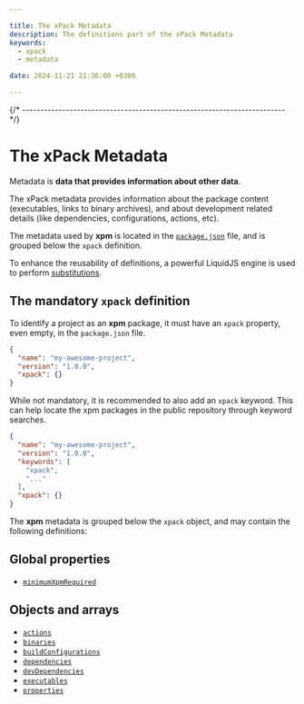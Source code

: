```yaml
---

title: The xPack Metadata
description: The definitions part of the xPack Metadata
keywords:
  - xpack
  - metadata

date: 2024-11-21 21:36:00 +0300

---
```



{/* ------------------------------------------------------------------------ */}

# The xPack Metadata

Metadata is **data that provides information about other data**.

The xPack metadata provides information about the package content
(executables, links to binary archives), and about development related
details (like dependencies, configurations, actions, etc).

The metadata used by **xpm** is located in the
[`package.json`](/docs/guide/files/package.json/) file, and is grouped
below the `xpack` definition.

To enhance the reusability of definitions, a powerful
LiquidJS engine is used to perform
[substitutions](./liquidjs-substitutions/).

## The mandatory `xpack` definition

To identify a project as an **xpm** package, it must have an `xpack`
property, even empty, in the `package.json` file.

```json title="Minimal empty xpack" {4}
{
  "name": "my-awesome-project",
  "version": "1.0.0",
  "xpack": {}
}
```

While not mandatory, it is recommended to also add an `xpack` keyword.
This can help locate the xpm packages in the public repository through
keyword searches.

```json title="Recommended keyword" {5}
{
  "name": "my-awesome-project",
  "version": "1.0.0",
  "keywords": [
    "xpack",
    "..."
  ],
  "xpack": {}
}
```

The **xpm** metadata is grouped below the `xpack` object, and may
contain the following definitions:

## Global properties

- [`minimumXpmRequired`](./minimumXpmRequired/)

## Objects and arrays

- [`actions`](./actions/)
- [`binaries`](./binaries/)
- [`buildConfigurations`](./buildConfigurations/)
- [`dependencies`](./dependencies/)
- [`devDependencies`](./devDependencies/)
- [`executables`](./executables/)
- [`properties`](./properties/)

